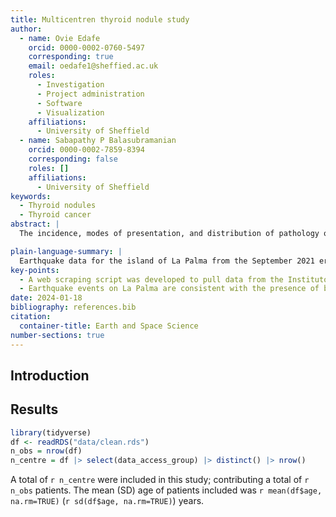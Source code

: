 ```yaml
---
title: Multicentren thyroid nodule study
author:
  - name: Ovie Edafe
    orcid: 0000-0002-0760-5497
    corresponding: true
    email: oedafe1@sheffied.ac.uk
    roles:
      - Investigation
      - Project administration
      - Software
      - Visualization
    affiliations:
      - University of Sheffield
  - name: Sabapathy P Balasubramanian
    orcid: 0000-0002-7859-8394
    corresponding: false
    roles: []
    affiliations:
      - University of Sheffield
keywords:
  - Thyroid nodules
  - Thyroid cancer
abstract: |
  The incidence, modes of presentation, and distribution of pathology of thyroid nodules in the UK is not well characterised. The aim of the study is to understand the epidemiology and management pathways of thyroid nodules in the UK.This was a retrospective study over a 6-month period. We included all consecutive adult patients referred for investigation of a thyroid nodule.Twelve centres including 573 patients with median age of 54 years were included. Incidental detection was reported in in 31.6%. The U classifications were: U1 (0.5%), U2 (45.6%), U3 (44.4%), U4 (7.2%), U5 (2.3%). Of the patients who had FNAC, the Thy classifications were: Thy1 (21.9%), Thy2 (37.5%), Thy3a (10.3%), Thy3f (20.9%), Thy4 (4.7%), Thy5 (4.7%). Core biopsy was performed in 8 (1.4%) patients. The initial management was thyroidectomy in 23.6% and conservative management in 72.8%. In the latter group, 55.8% were offered routine review in a median period of 24 weeks and 15% had a change in the initial management strategy. The postoperative pathology was malignant in 41.3% of patients. Age, BMI, previous neck radiation, incidental nodule, and rapid growth factors were not significantly associated with thyroid cancer. The proportion of cancer in ‘Thy3a’ and ‘Thy3f’ nodules were 42.9% and 47.9% respectively.

plain-language-summary: |
  Earthquake data for the island of La Palma from the September 2021 eruption is found ...
key-points:
  - A web scraping script was developed to pull data from the Instituto Geogràphico Nacional into a machine-readable form for analysis
  - Earthquake events on La Palma are consistent with the presence of both mantle and crustal reservoirs.
date: 2024-01-18
bibliography: references.bib
citation:
  container-title: Earth and Space Science
number-sections: true
---
```


## Introduction

## Results

```r
library(tidyverse)
df <- readRDS("data/clean.rds")
n_obs = nrow(df)
n_centre = df |> select(data_access_group) |> distinct() |> nrow()
```

A total of `r n_centre` were included in this study; contributing a total of `r n_obs` patients. The mean (SD) age of
patients included was `r mean(df$age, na.rm=TRUE)` (`r sd(df$age, na.rm=TRUE)`) years.
